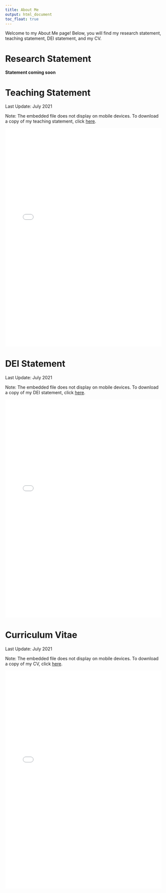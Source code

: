 ```yaml
---
title: About Me
output: html_document
toc_float: true
---
```


Welcome to my About Me page! Below, you will find my research statement, teaching statement, DEI statement, and my CV. 

# Research Statement

**Statement coming soon**

# Teaching Statement

Last Update: July 2021

Note: The embedded file does not display on mobile devices. To download a copy of my teaching statement, click [here](https://github.com/RaoVNV/RaoVNV.github.io/raw/main/RaoVNV_Teaching.pdf).

<embed 
  src="/RaoVNV_Teaching.pdf" 
  type="application/pdf" 
  width="100%" 
  height="700px"
/>

# DEI Statement

Last Update: July 2021

Note: The embedded file does not display on mobile devices. To download a copy of my DEI statement, click [here](https://github.com/RaoVNV/RaoVNV.github.io/raw/main/RaoVNV_DEI.pdf).

<embed 
  src="/RaoVNV_DEI.pdf" 
  type="application/pdf" 
  width="100%" 
  height="700px"
/>

# Curriculum Vitae

Last Update: July 2021

Note: The embedded file does not display on mobile devices. To download a copy of my CV, click [here](https://github.com/RaoVNV/RaoVNV.github.io/raw/main/RaoVNV_CV.pdf).

<embed 
  src="/RaoVNV_CV.pdf" 
  type="application/pdf" 
  width="100%" 
  height="700px"
/>
